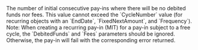   

  
<ResponseField name="FreeCycles" type="integer" default="">    
The number of initial consecutive pay-ins where there will be no debited funds nor fees.  
This value cannot exceed the `CycleNumber` value (for recurring objects with an `EndDate`, `FixedNextAmount`, and `Frequency`).  
Note: When creating a recurring pay-in (MIT) for a pay-in subject to a free cycle, the `DebitedFunds` and `Fees` parameters should be ignored. Otherwise, the pay-in will fail with the corresponding error returned.   

<Expandable title="properties">  

</Expandable> 
</ResponseField>